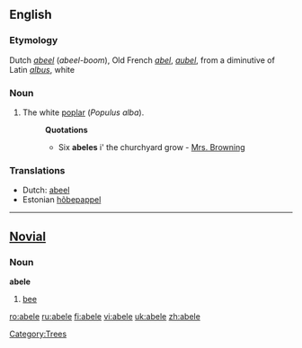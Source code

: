 {{see|Abele}}
{{wikipedia}}
==English==

===Etymology===
Dutch ''[[abeel]]'' (''abeel-boom''), Old French ''[[abel]]'', ''[[aubel]]'', from a diminutive of Latin ''[[albus]]'', white

===Noun===
{{en-noun}}

#The white [[poplar]] (''Populus alba'').
#:'''Quotations'''
#:*Six '''abeles''' i' the churchyard grow - [[Mrs. Browning]]

===Translations===
{{trans-top}}
*Dutch: [[abeel]] {{m}}
*Estonian [[hõbepappel]]
{{trans-bottom}}

[[Category:Trees]]

----

==[[Novial]]==

===Noun===
'''abele'''
#[[bee]]

[[ro:abele]]
[[ru:abele]]
[[fi:abele]]
[[vi:abele]]
[[uk:abele]]
[[zh:abele]]